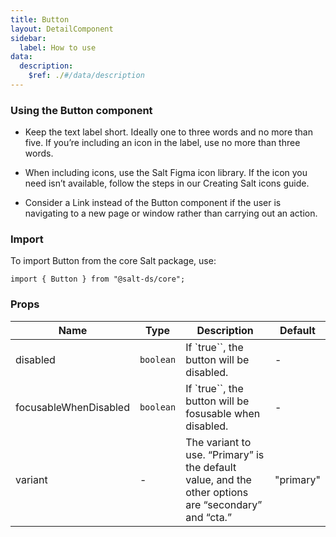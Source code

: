 ```yaml
---
title: Button
layout: DetailComponent
sidebar:
  label: How to use
data:
  description:
    $ref: ./#/data/description
---
```


### Using the Button component

- Keep the text label short. Ideally one to three words and no more than five. If you’re including an icon in the label, use no more than three words.

- When including icons, use the Salt Figma icon library. If the icon you need isn’t available, follow the steps in our Creating Salt icons guide.

- Consider a Link instead of the Button component if the user is navigating to a new page or window rather than carrying out an action.

### Import

To import Button from the core Salt package, use:

```
import { Button } from "@salt-ds/core";
```

### Props

| Name                  | Type      | Description                                                                                          | Default   |
| --------------------- | --------- | ---------------------------------------------------------------------------------------------------- | --------- |
| disabled              | `boolean` | If `true``, the button will be disabled.                                                             | -         |
| focusableWhenDisabled | `boolean` | If `true``, the button will be fosusable when disabled.                                              | -         |
| variant               | -         | The variant to use. “Primary” is the default value, and the other options are “secondary” and “cta.” | "primary" |
